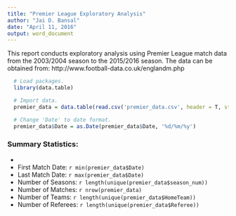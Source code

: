 ---
title: "Premier League Exploratory Analysis"
author: "Jai D. Bansal"
date: "April 11, 2016"
output: word_document
---

This report conducts exploratory analysis using Premier League match data from the 2003/2004 season to the 2015/2016 season. The data can be obtained from: http://www.football-data.co.uk/englandm.php

```{r, echo = F}
  
  # Load packages.
  library(data.table)

  # Import data.
  premier_data = data.table(read.csv('premier_data.csv', header = T, stringsAsFactors = F))

  # Change 'Date' to date format.
  premier_data$Date = as.Date(premier_data$Date, '%d/%m/%y')

```

### Summary Statistics:  
* 
* First Match Date: `r min(premier_data$Date)`
* Last Match Date: `r max(premier_data$Date)`
* Number of Seasons: `r length(unique(premier_data$season_num))`
* Number of Matches: `r nrow(premier_data)`
* Number of Teams: `r length(unique(premier_data$HomeTeam))`
* Number of Referees: `r length(unique(premier_data$Referee))`